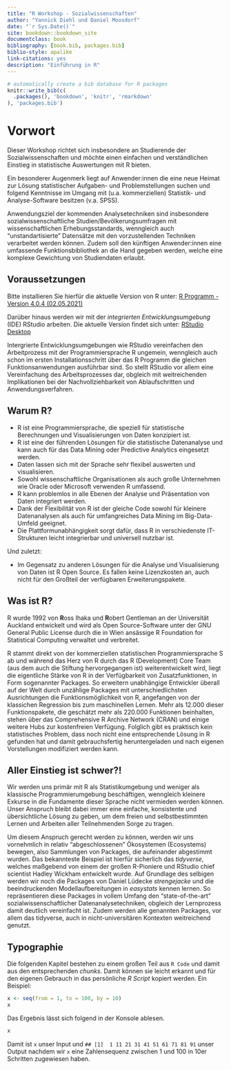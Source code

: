 ```yaml
--- 
title: "R Workshop - Sozialwissenschaften" 
author: "Yannick Diehl und Daniel Moosdorf"
date: "`r Sys.Date()`"
site: bookdown::bookdown_site
documentclass: book
bibliography: [book.bib, packages.bib]
biblio-style: apalike
link-citations: yes
description: "Einführung in R"
---
```


```r
# automatically create a bib database for R packages
knitr::write_bib(c(
  .packages(), 'bookdown', 'knitr', 'rmarkdown'
), 'packages.bib')
```

# Vorwort {-}

Dieser Workshop richtet sich insbesondere an Studierende der Sozialwissenschaften und möchte einen einfachen und verständlichen Einstieg in statistische Auswertungen mit R bieten.

Ein besonderer Augenmerk liegt auf Anwender:innen die eine neue Heimat zur Lösung statistischer Aufgaben- und Problemstellungen suchen und folgend Kenntnisse im Umgang mit (u.a. kommerziellen) Statistik- und Analyse-Software besitzen (v.a. SPSS). 

Anwendungsziel der kommenden Analysetechniken sind insbesondere sozialwissenschaftliche Studien/Bevölkerungsumfragen mit wissenschaftlichen Erhebungsstandards, wenngleich auch "unstandartisierte" Datensätze mit den vorzustellenden Techniken verarbeitet werden können. Zudem soll den künftigen Anwender:innen eine umfassende Funktionsbibliothek an die Hand gegeben werden, welche eine komplexe Gewichtung von Studiendaten erlaubt.

## Voraussetzungen

Bitte installieren Sie hierfür die aktuelle Version von R unter: [R Programm - Version 4.0.4 (02.05.2021)](https://stat.ethz.ch/CRAN/)

Darüber hinaus werden wir mit der *integrierten Entwicklungsumgebung* (IDE) RStudio arbeiten. Die aktuelle Version findet sich unter: [RStudio Desktop](https://www.rstudio.com/products/rstudio/download/) 

Intergrierte Entwicklungsumgebungen wie RStudio vereinfachen den Arbeitprozess mit der Programmiersprache R ungemein, wenngleich auch schon im ersten Installationsschritt über das R Programm die gleichen Funktionsanwendungen ausführbar sind. So stellt RStudio vor allem eine Vereinfachung des Arbeitsprozesses dar, obgleich mit weitreichenden Implikationen bei der Nachvollziehbarkeit von Ablaufschritten und Anwendungsverfahren.

## Warum R?

* R ist eine Programmiersprache, die speziell für statistische Berechnungen und Visualisierungen von Daten konzipiert ist.
* R ist eine der führenden Lösungen für die statistische Datenanalyse und kann auch für das Data Mining oder Predictive Analytics eingesetzt werden.
* Daten lassen sich mit der Sprache sehr flexibel auswerten und visualisieren.
* Sowohl wissenschaftliche Organisationen als auch große Unternehmen wie Oracle oder Microsoft verwenden R umfassend.
* R kann problemlos in alle Ebenen der Analyse und Präsentation von Daten integriert werden.
* Dank der Flexibilität von R ist der gleiche Code sowohl für kleinere Datenanalysen als auch für umfangreiches Data Mining im Big-Data-Umfeld geeignet.
* Die Plattformunabhängigkeit sorgt dafür, dass R in verschiedenste IT-Strukturen leicht integrierbar und universell nutzbar ist.

Und zuletzt:

* Im Gegensatz zu anderen Lösungen für die Analyse und Visualisierung von Daten ist R Open Source. Es fallen keine Lizenzkosten an, auch nicht für den Großteil der verfügbaren Erweiterungspakete.

## Was ist R?

R wurde 1992 von **R**oss Ihaka und **R**obert Gentleman an der Universität Auckland entwickelt und wird als Open Source-Software unter der GNU General Public License durch die in Wien ansässige R Foundation for Statistical Computing verwaltet und verbreitet.

R stammt direkt von der kommerziellen statistischen Programmiersprache S ab und während das Herz von R durch das R (Development) Core Team (aus dem auch die Stiftung hervorgegangen ist) weiterentwickelt wird, liegt die eigentliche Stärke von R in der Verfügbarkeit von Zusatzfunktionen, in Form sogenannter Packages. So erweitern unabhängige Entwickler überall auf der Welt durch unzählige Packages mit unterschiedlichsten Ausrichtungen die Funktionsmöglichkeit von R, angefangen von der klassichen Regression bis zum maschinellen Lernen. Mehr als 12.000 dieser Funktionspakete, die geschätzt mehr als 220.000 Funktionen beinhalten, stehen über das Comprehensive R Archive Network (CRAN) und einige weitere Hubs zur kostenfreien Verfügung. Folglich gibt es praktisch kein statistisches Problem, dass noch nicht eine entsprechende Lösung in R gefunden hat und damit gebrauchsfertig heruntergeladen und nach eigenen Vorstellungen modifiziert werden kann. 

## Aller Einstieg ist schwer?!

Wir werden uns primär mit R als Statistikumgebung und weniger als klassische Programmierumgebung beschäftigen, wenngleich kleinere Exkurse in die Fundamente dieser Sprache nicht vermieden werden können. Unser Anspruch bleibt dabei immer eine einfache, konsistente und übersichtliche Lösung zu geben, um dem freien und selbstbestimmten Lernen und Arbeiten aller Teilnehmenden Sorge zu tragen. 

Um diesem Anspruch gerecht werden zu können, werden wir uns vornehmlich in relativ "abgeschlossenen" Ökosystemen (Ecosystems) bewegen, also Sammlungen von Packages, die aufeinander abgestimmt wurden. Das bekannteste Beispiel ist hierfür sicherlich das *tidyverse*, welches maßgebend von einem der großen R-Pioniere und RStudio chief scientist Hadley Wickham entwickelt wurde. Auf Grundlage des selbigen werden wir noch die Packages von Daniel Lüdecke *strengejacke* und die beeindruckenden Modellaufbereitungen in *easystats* kennen lernen. So repräsentieren diese Packages in vollem Umfang den "state-of-the-art" sozialwissenschaftlicher Datenanalysetechniken, obgleich der Lernprozess damit deutlich vereinfacht ist. Zudem werden alle genannten Packages, vor allem das tidyverse, auch in nicht-universitären Kontexten weitreichend genutzt.

## Typographie

Die folgenden Kapitel bestehen zu einem großen Teil aus `R Code` und damit aus den entsprechenden *chunks*. Damit können sie leicht erkannt und für den eigenen Gebrauch in das persönliche *R Script* kopiert werden. Ein Beispiel:

```r
x <- seq(from = 1, to = 100, by = 10)
x
```

Das Ergebnis lässt sich folgend in der Konsole ablesen.

```r
x
```

Damit ist `x` unser Input und `## [1]  1 11 21 31 41 51 61 71 81 91` unser Output nachdem wir `x` eine Zahlensequenz zwischen 1 und 100 in 10er Schritten zugewiesen haben.







